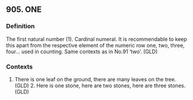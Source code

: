## 905. ONE
### Definition
The first natural number (1). Cardinal numeral. It is recommendable to keep this apart from the respective element of the numeric row one, two, three, four… used in counting. Same contexts as in No.91 ‘two’. (GLD)

### Contexts
1. There is one leaf on the ground, there are many leaves on the tree. (GLD) 2. Here is one stone, here are two stones, here are three stones. (GLD)

